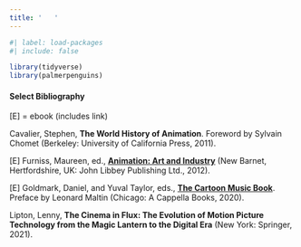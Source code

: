 ```yaml
---
title: '   '
---
```


```r
#| label: load-packages
#| include: false

library(tidyverse)
library(palmerpenguins)
```

#### Select Bibliography

\[E\] = ebook (includes link)

Cavalier, Stephen, **The World History of Animation**. Foreword by Sylvain Chomet (Berkeley: University of California Press, 2011).

\[E\] Furniss, Maureen, ed., [**Animation: Art and Industry**](https://ebookcentral.proquest.com/lib/emerson/detail.action?docID=1977963) (New Barnet, Hertfordshire, UK: John Libbey Publishing Ltd., 2012).

\[E\] Goldmark, Daniel, and Yuval Taylor, eds., [**The Cartoon Music Book**](https://ebookcentral.proquest.com/lib/emerson/detail.action?docID=769839). Preface by Leonard Maltin (Chicago: A Cappella Books, 2020).

Lipton, Lenny, **The Cinema in Flux: The Evolution of Motion Picture Technology from the Magic Lantern to the Digital Era** (New York: Springer, 2021).
